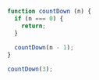 ```js showLineNumbers /countDown(3)/ copy
function countDown (n) {
  if (n === 0) {
    return;
  }
 
  countDown(n - 1);
}

countDown(3);
```
